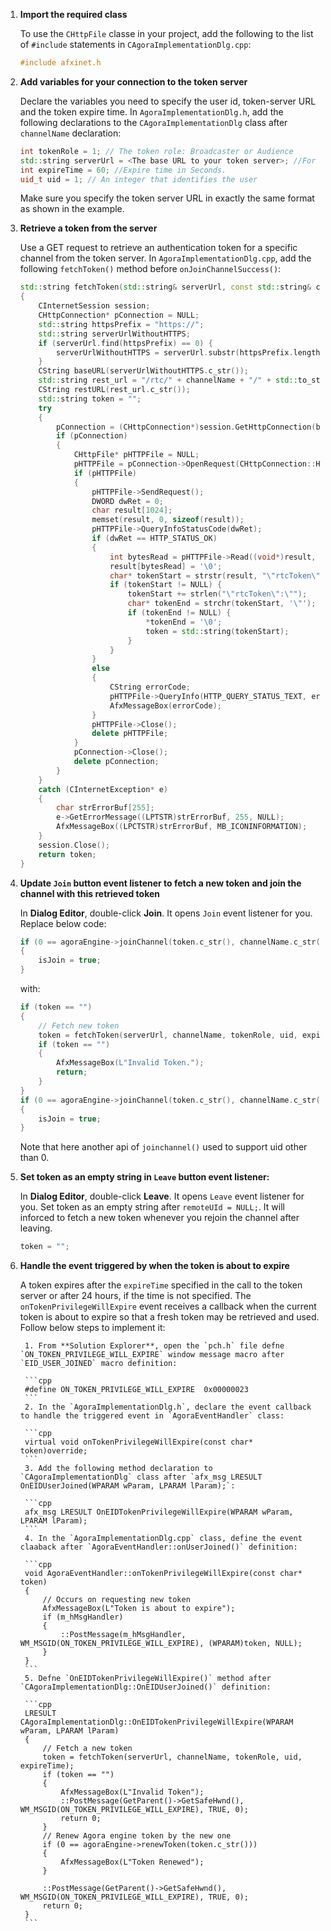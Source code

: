 1. **Import the required class**

    To use the `CHttpFile` classe in your project, add the following to the list of `#include` statements in `CAgoraImplementationDlg.cpp`:

    ```cpp
    #include afxinet.h
    ```
2. **Add variables for your connection to the token server**

    Declare the variables you need to specify the user id, token-server URL and the token expire time. In `AgoraImplementationDlg.h`, add the following declarations to the `CAgoraImplementationDlg` class after `channelName` declaration:

    ``` cpp
    int tokenRole = 1; // The token role: Broadcaster or Audience
	std::string serverUrl = <The base URL to your token server>; //For example, https://agora-token-service-production-92ff.up.railway.app"
	int expireTime = 60; //Expire time in Seconds.
	uid_t uid = 1; // An integer that identifies the user
    ```
    Make sure you specify the token server URL in exactly the same format as shown in the example.

4. **Retrieve a token from the server**

    Use a GET request to retrieve an authentication token for a specific channel from the token server. In `AgoraImplementationDlg.cpp`, add the following `fetchToken()` method before `onJoinChannelSuccess()`:

    ```cpp
    std::string fetchToken(std::string& serverUrl, const std::string& channelName, int tokenRole, size_t uid, int expireTime) 
    {
        CInternetSession session;
        CHttpConnection* pConnection = NULL;
        std::string httpsPrefix = "https://";
        std::string serverUrlWithoutHTTPS;
        if (serverUrl.find(httpsPrefix) == 0) {
            serverUrlWithoutHTTPS = serverUrl.substr(httpsPrefix.length());
        }
        CString baseURL(serverUrlWithoutHTTPS.c_str());
        std::string rest_url = "/rtc/" + channelName + "/" + std::to_string(tokenRole) + "/uid/" + std::to_string(uid) + "/?expiry=" + std::to_string(expireTime);
        CString restURL(rest_url.c_str());
        std::string token = "";
        try 
        {
            pConnection = (CHttpConnection*)session.GetHttpConnection(baseURL, (INTERNET_PORT)INTERNET_DEFAULT_HTTP_PORT);
            if (pConnection) 
            {
                CHttpFile* pHTTPFile = NULL;
                pHTTPFile = pConnection->OpenRequest(CHttpConnection::HTTP_VERB_GET, restURL);
                if (pHTTPFile)
                {
                    pHTTPFile->SendRequest();
                    DWORD dwRet = 0;
                    char result[1024];
                    memset(result, 0, sizeof(result));
                    pHTTPFile->QueryInfoStatusCode(dwRet);
                    if (dwRet == HTTP_STATUS_OK) 
                    {
                        int bytesRead = pHTTPFile->Read((void*)result, 1024);
                        result[bytesRead] = '\0';
                        char* tokenStart = strstr(result, "\"rtcToken\":\"");
                        if (tokenStart != NULL) {
                            tokenStart += strlen("\"rtcToken\":\"");
                            char* tokenEnd = strchr(tokenStart, '\"');
                            if (tokenEnd != NULL) {
                                *tokenEnd = '\0';
                                token = std::string(tokenStart);
                            }
                        }
                    }
                    else 
                    {
                        CString errorCode;
                        pHTTPFile->QueryInfo(HTTP_QUERY_STATUS_TEXT, errorCode);    // Status String - eg OK, Not Found
                        AfxMessageBox(errorCode);
                    }
                    pHTTPFile->Close();
                    delete pHTTPFile;
                }
                pConnection->Close();
                delete pConnection;
            }
        }
        catch (CInternetException* e) 
        {
            char strErrorBuf[255];
            e->GetErrorMessage((LPTSTR)strErrorBuf, 255, NULL);
            AfxMessageBox((LPCTSTR)strErrorBuf, MB_ICONINFORMATION);
        }
        session.Close();
        return token;
    }
    ```
5. **Update `Join` button event listener to fetch a new token and join the channel with this retrieved token**

    In **Dialog Editor**, double-click **Join**. It opens `Join` event listener for you. Replace below code:

    ```cpp
    if (0 == agoraEngine->joinChannel(token.c_str(), channelName.c_str(), 0, NULL))
    {
        isJoin = true;
    }
    ```

    with:

    ```cpp
    if (token == "")
    {
        // Fetch new token 
        token = fetchToken(serverUrl, channelName, tokenRole, uid, expireTime);
        if (token == "")
        {
            AfxMessageBox(L"Invalid Token.");
            return;
        }
    }
    if (0 == agoraEngine->joinChannel(token.c_str(), channelName.c_str(), NULL, uid))
    {
        isJoin = true;
    }
    ```
    Note that here another api of `joinchannel()` used to support uid other than 0.

6. **Set token as an empty string in `Leave` button event listener:**

     In **Dialog Editor**, double-click **Leave**. It opens `Leave` event listener for you. Set token as an empty string after `remoteUId = NULL;`. It will inforced to fetch a new token whenever you rejoin the channel after leaving.

     ```cpp
     token = "";
     ```
7. **Handle the event triggered by <Vg k="AGORA_BACKEND" /> when the token is about to expire**

    A token expires after the `expireTime` specified in the call to the token server or after 24 hours, if the time is not specified. The `onTokenPrivilegeWillExpire` event receives a callback when the current token is about to expire so that a fresh token may be retrieved and used. Follow below steps to implement it:

        1. From **Solution Explorer**, open the `pch.h` file defne `ON_TOKEN_PRIVILEGE_WILL_EXPIRE` window message macro after `EID_USER_JOINED` macro definition:

        ```cpp
        #define ON_TOKEN_PRIVILEGE_WILL_EXPIRE	0x00000023
        ```
        2. In the `AgoraImplementationDlg.h`, declare the event callback to handle the triggered event in `AgoraEventHandler` class:

        ```cpp
        virtual void onTokenPrivilegeWillExpire(const char* token)override;
        ```
        3. Add the following method declaration to `CAgoraImplementationDlg` class after `afx_msg LRESULT OnEIDUserJoined(WPARAM wParam, LPARAM lParam);`:

        ```cpp
        afx_msg LRESULT OnEIDTokenPrivilegeWillExpire(WPARAM wParam, LPARAM lParam);
        ```
        4. In the `AgoraImplementationDlg.cpp` class, define the event claaback after `AgoraEventHandler::onUserJoined()` definition:

        ```cpp
        void AgoraEventHandler::onTokenPrivilegeWillExpire(const char* token)
        {
            // Occurs on requesting new token
            AfxMessageBox(L"Token is about to expire");
            if (m_hMsgHandler)
            {
                ::PostMessage(m_hMsgHandler, WM_MSGID(ON_TOKEN_PRIVILEGE_WILL_EXPIRE), (WPARAM)token, NULL);
            }
        }
        ```
        5. Defne `OnEIDTokenPrivilegeWillExpire()` method after `CAgoraImplementationDlg::OnEIDUserJoined()` definition:

        ```cpp
        LRESULT CAgoraImplementationDlg::OnEIDTokenPrivilegeWillExpire(WPARAM wParam, LPARAM lParam) 
        {
            // Fetch a new token
            token = fetchToken(serverUrl, channelName, tokenRole, uid, expireTime);
            if (token == "")
            {
                AfxMessageBox(L"Invalid Token");
                ::PostMessage(GetParent()->GetSafeHwnd(), WM_MSGID(ON_TOKEN_PRIVILEGE_WILL_EXPIRE), TRUE, 0);
                return 0;
            }
            // Renew Agora engine token by the new one 
            if (0 == agoraEngine->renewToken(token.c_str()))
            {
                AfxMessageBox(L"Token Renewed");
            }

            ::PostMessage(GetParent()->GetSafeHwnd(), WM_MSGID(ON_TOKEN_PRIVILEGE_WILL_EXPIRE), TRUE, 0);
            return 0;
        }
        ```